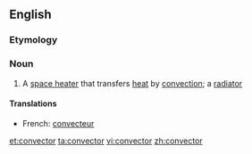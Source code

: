 {{wikipedia|dab=convector}}
==English==

===Etymology===
{{suffix|convect|or}}

===Noun===
{{en-noun}}

# A [[space heater]] that transfers [[heat]] by [[convection]]; a [[radiator]]

====Translations====
{{trans-top|space heater}}
* French: [[convecteur]] {{m}}
{{trans-bottom}}

[[et:convector]]
[[ta:convector]]
[[vi:convector]]
[[zh:convector]]